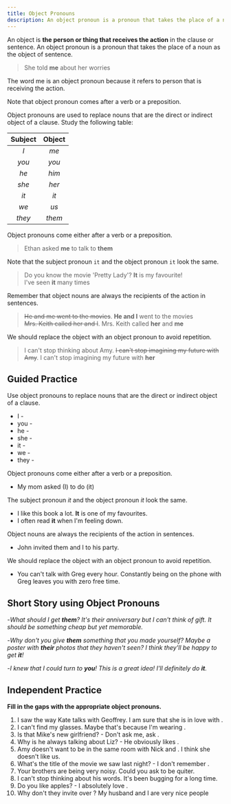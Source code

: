 ```yaml
---
title: Object Pronouns
description: An object pronoun is a pronoun that takes the place of a noun as the object of sentence
---
```


An object is **the person or thing that receives the action** in the clause or sentence. An object pronoun is a pronoun that takes the place of a noun as the object of sentence.

> She told **me** about her worries

<Callout title="Note">
  The word me is an object pronoun because it refers to person that is receiving the
  action.
</Callout>

Note that object pronoun comes after a verb or a preposition.

Object pronouns are used to replace nouns that are the direct or indirect object of a clause. Study the following table:

| Subject | Object |
| :-----: | :----: |
|   _I_   |  _me_  |
|  _you_  | _you_  |
|  _he_   | _him_  |
|  _she_  | _her_  |
|  _it_   |  _it_  |
|  _we_   |  _us_  |
| _they_  | _them_ |

Object pronouns come either after a verb or a preposition.

> Ethan asked **me** to talk to **them**

Note that the subject pronoun `it` and the object pronoun `it` look the same.

> Do you know the movie 'Pretty Lady'? **It** is my favourite! <Tooltip content="subject pronoun" />  
> I've seen **it** many times <Tooltip content="object pronoun" />

Remember that object nouns are always the recipients of the action in sentences.

> ~~He and me went to the movies~~. **He and I** went to the movies  
> ~~Mrs. Keith called her and I~~. Mrs. Keith called **her** and **me**

We should replace the object with an object pronoun to avoid repetition.

> I can't stop thinking about Amy. ~~I can't stop imagining my future with Amy~~. I can't stop imagining my future with **her**

## Guided Practice

<Callout type="success">
  Use object pronouns to replace nouns that are the direct or indirect object of a clause.
</Callout>

- I - <Blank /> <Tooltip content='me' />
- you - <Blank /> <Tooltip content='you' />
- he - <Blank /> <Tooltip content='him' />
- she - <Blank /> <Tooltip content='her' />
- it - <Blank /> <Tooltip content='it' />
- we - <Blank /> <Tooltip content='us' />
- they - <Blank /> <Tooltip content='them' />

<Callout type="success">Object pronouns come either after a verb or a preposition.</Callout>

- My mom asked (I) <Blank /> <Tooltip content='me' /> to do (it) <Blank /> <Tooltip content='it' />

<Callout type="success">The subject pronoun _it_ and the object pronoun _it_ look the same.</Callout>

- I like this book a lot. **It** is one of my favourites. <Tooltip content='subject pronoun' />
- I often read **it** when I'm feeling down. <Tooltip content='object pronoun' />

<Callout type="success">Object nouns are always the recipients of the action in sentences.</Callout>

- John invited them and I to his party. <Tooltip content='John invited them and me to his party.' />

<Callout type="success">
  We should replace the object with an object pronoun to avoid repetition.
</Callout>

- You can't talk with Greg every hour. Constantly being on the phone with Greg leaves you with zero free time. <Tooltip content='Contstantly being on the phone with him leaves you with zero free time.' />

## Short Story using Object Pronouns

-_What should I get **them**? It's their anniversary but I can't think of gift. It should be something cheap but yet memorable._

-_Why don't you give **them** something that you made yourself? Maybe a poster with **their** photos that they haven't seen? I think they'll be happy to get **it**!_

-_I knew that I could turn to **you**! This is a great idea! I'll definitely do **it**._

## Independent Practice

**Fill in the gaps with the appropriate object pronouns.**

1. I saw the way Kate talks with Geoffrey. I am sure that she is in love with <Blank /> . <Tooltip content='him' />
2. I can't find my glasses. Maybe that's because I'm wearing <Blank /> . <Tooltip content='them' />
3. Is that Mike's new girlfriend? - Don't ask me, ask <Blank /> . <Tooltip content='them' />
4. Why is he always talking about Liz? - He obviously likes <Blank /> . <Tooltip content='her' />
5. Amy doesn't want to be in the same room with Nick and <Blank /> . I think she doesn't like us. <Tooltip content='me' />
6. What's the title of the movie we saw last night? - I don't remember <Blank /> . <Tooltip content='it' />
7. Your brothers are being very noisy. Could you ask <Blank /> to be quiter. <Tooltip content='them' />
8. I can't stop thinking about his words. It's been bugging <Blank /> for a long time. <Tooltip content='me' />
9. Do you like apples? - I absolutely love <Blank /> . <Tooltip content='them' />
10. Why don't they invite <Blank /> over ? My husband and I are very nice people <Tooltip content='us' />
